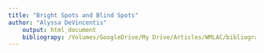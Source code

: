 ```yaml
---
title: "Bright Spots and Blind Spots"
author: "Alyssa DeVincentis"
	output: html_document
	bibliograpy: /Volumes/GoogleDrive/My Drive/Articles/WMLAC/bibliography.bib
---
```

